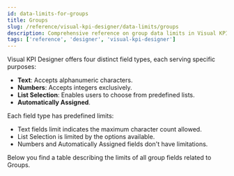 ```yaml
---
id: data-limits-for-groups
title: Groups
slug: /reference/visual-kpi-designer/data-limits/groups
description: Comprehensive reference on group data limits in Visual KPI Designer, detailing field types, character restrictions, and configuration options.
tags: ['reference', 'designer', 'visual-kpi-designer']
---
```


<head>
  <title>Groups</title>
  <meta name="keywords" content="Groups, Data Limits, Visual KPI Designer, designer, Visual KPI, reference, field types, character limits"/>
</head>


Visual KPI Designer offers four distinct field types, each serving specific purposes:

- **Text**: Accepts alphanumeric characters.
- **Numbers**: Accepts integers exclusively.
- **List Selection**: Enables users to choose from predefined lists.
- **Automatically Assigned**.

Each field type has predefined limits:

- Text fields limit indicates the maximum character count allowed.
- List Selection is limited by the options available.
- Numbers and Automatically Assigned fields don't have limitations.

Below you find a table describing the limits of all group fields related to Groups.

<JsonToTable jsonData={table} />